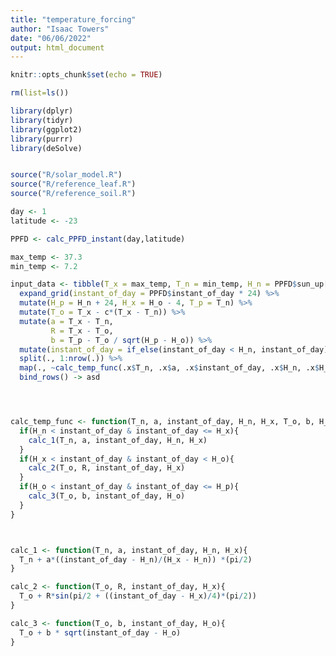 ```yaml
---
title: "temperature_forcing"
author: "Isaac Towers"
date: "06/06/2022"
output: html_document
---
```


```r
knitr::opts_chunk$set(echo = TRUE)
```

```r
rm(list=ls())

library(dplyr)
library(tidyr)
library(ggplot2)
library(purrr)
library(deSolve)


source("R/solar_model.R")
source("R/reference_leaf.R")
source("R/reference_soil.R")
```

```r
day <- 1
latitude <- -23

PPFD <- calc_PPFD_instant(day,latitude)
```


```r
max_temp <- 37.3
min_temp <- 7.2
```

```r
input_data <- tibble(T_x = max_temp, T_n = min_temp, H_n = PPFD$sun_up[1]*24, H_o = PPFD$sun_down[1]*24, c = 0.39) %>%
  expand_grid(instant_of_day = PPFD$instant_of_day * 24) %>%
  mutate(H_p = H_n + 24, H_x = H_o - 4, T_p = T_n) %>%
  mutate(T_o = T_x - c*(T_x - T_n)) %>%
  mutate(a = T_x - T_n,
         R = T_x - T_o,
         b = T_p - T_o / sqrt(H_p - H_o)) %>%
  mutate(instant_of_day = if_else(instant_of_day < H_n, instant_of_day))
  split(., 1:nrow(.)) %>%
  map(., ~calc_temp_func(.x$T_n, .x$a, .x$instant_of_day, .x$H_n, .x$H_x, .x$T_o, .x$b, .x$H_o, .x$H_p)) %>%
  bind_rows() -> asd




calc_temp_func <- function(T_n, a, instant_of_day, H_n, H_x, T_o, b, H_o, H_p){
  if(H_n < instant_of_day & instant_of_day <= H_x){
    calc_1(T_n, a, instant_of_day, H_n, H_x)
  }
  if(H_x < instant_of_day & instant_of_day < H_o){
    calc_2(T_o, R, instant_of_day, H_x)
  }
  if(H_o < instant_of_day & instant_of_day <= H_p){
    calc_3(T_o, b, instant_of_day, H_o)
  }
}



calc_1 <- function(T_n, a, instant_of_day, H_n, H_x){
  T_n + a*((instant_of_day - H_n)/(H_x - H_n)) *(pi/2)
}

calc_2 <- function(T_o, R, instant_of_day, H_x){
  T_o + R*sin(pi/2 + ((instant_of_day - H_x)/4)*(pi/2))
}

calc_3 <- function(T_o, b, instant_of_day, H_o){
  T_o + b * sqrt(instant_of_day - H_o)
}



```

```r

```


